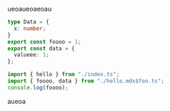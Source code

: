 ueoaueoaeoau

```ts:foo.ts
type Data = {
  x: number;
}
export const foooo = 1;
export const data = {
  valueee: 1;
};
```

```ts:xxx.ts
import { hello } from "./index.ts";
import { foooo, data } from "./hello.mdx$foo.ts";
console.log(foooo);
```

aueoa